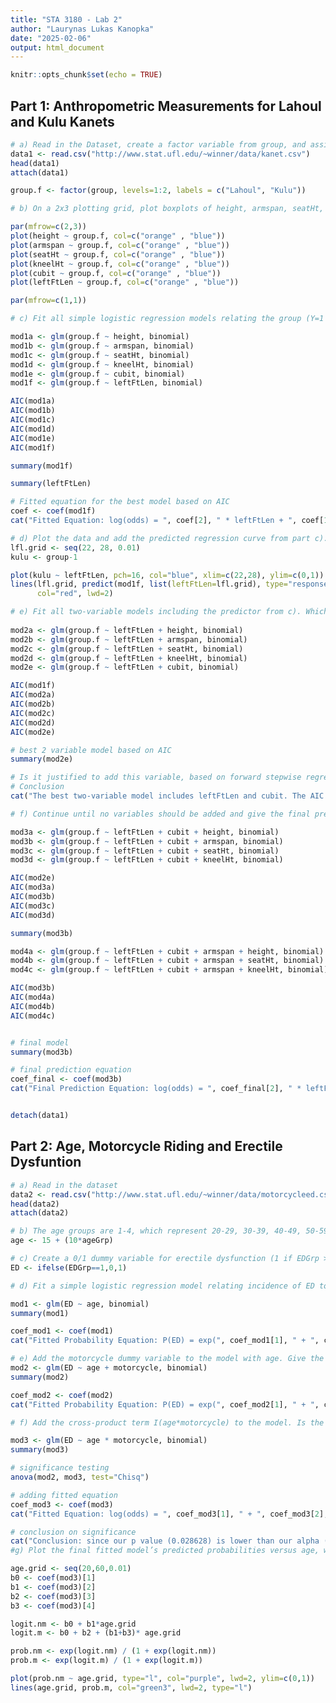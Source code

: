 ```yaml
---
title: "STA 3180 - Lab 2"
author: "Laurynas Lukas Kanopka"
date: "2025-02-06"
output: html_document
---
```

  
```r
knitr::opts_chunk$set(echo = TRUE)
```




## Part 1: Anthropometric Measurements for Lahoul and Kulu Kanets



```r
# a) Read in the Dataset, create a factor variable from group, and assign group names to levels
data1 <- read.csv("http://www.stat.ufl.edu/~winner/data/kanet.csv")
head(data1)
attach(data1)

group.f <- factor(group, levels=1:2, labels = c("Lahoul", "Kulu"))

# b) On a 2x3 plotting grid, plot boxplots of height, armspan, seatHt, kneelHt, cubit, and leftFtLen by group

par(mfrow=c(2,3))
plot(height ~ group.f, col=c("orange" , "blue"))
plot(armspan ~ group.f, col=c("orange" , "blue"))
plot(seatHt ~ group.f, col=c("orange" , "blue"))
plot(kneelHt ~ group.f, col=c("orange" , "blue"))
plot(cubit ~ group.f, col=c("orange" , "blue"))
plot(leftFtLen ~ group.f, col=c("orange" , "blue"))

par(mfrow=c(1,1))

# c) Fit all simple logistic regression models relating the group (Y=1 if Kulu, 0 if Lahoul) to each of the six predictors from part b) (X) and give the fitted equation for the best model, based on AIC.

mod1a <- glm(group.f ~ height, binomial)
mod1b <- glm(group.f ~ armspan, binomial)
mod1c <- glm(group.f ~ seatHt, binomial)
mod1d <- glm(group.f ~ kneelHt, binomial)
mod1e <- glm(group.f ~ cubit, binomial)
mod1f <- glm(group.f ~ leftFtLen, binomial)

AIC(mod1a)
AIC(mod1b)
AIC(mod1c)
AIC(mod1d)
AIC(mod1e)
AIC(mod1f)

summary(mod1f)

summary(leftFtLen)

# Fitted equation for the best model based on AIC 
coef <- coef(mod1f)
cat("Fitted Equation: log(odds) = ", coef[2], " * leftFtLen + ", coef[1], sep="")

# d) Plot the data and add the predicted regression curve from part c).
lfl.grid <- seq(22, 28, 0.01)
kulu <- group-1

plot(kulu ~ leftFtLen, pch=16, col="blue", xlim=c(22,28), ylim=c(0,1))
lines(lfl.grid, predict(mod1f, list(leftFtLen=lfl.grid), type="response"), 
      col="red", lwd=2)

# e) Fit all two-variable models including the predictor from c). Which is the best, based on AIC? Is it justified to add this variable, based on forward stepwise regression based on AIC?
  
mod2a <- glm(group.f ~ leftFtLen + height, binomial)
mod2b <- glm(group.f ~ leftFtLen + armspan, binomial)
mod2c <- glm(group.f ~ leftFtLen + seatHt, binomial)
mod2d <- glm(group.f ~ leftFtLen + kneelHt, binomial)
mod2e <- glm(group.f ~ leftFtLen + cubit, binomial)

AIC(mod1f)
AIC(mod2a)
AIC(mod2b)
AIC(mod2c)
AIC(mod2d)
AIC(mod2e)

# best 2 variable model based on AIC 
summary(mod2e)

# Is it justified to add this variable, based on forward stepwise regression based on AIC?
# Conclusion
cat("The best two-variable model includes leftFtLen and cubit. The AIC value decreases from", AIC(mod1f), "to", AIC(mod2e), "allowing us to conclude that adding cubit is justified.")

# f) Continue until no variables should be added and give the final prediction equation.

mod3a <- glm(group.f ~ leftFtLen + cubit + height, binomial)
mod3b <- glm(group.f ~ leftFtLen + cubit + armspan, binomial)
mod3c <- glm(group.f ~ leftFtLen + cubit + seatHt, binomial)
mod3d <- glm(group.f ~ leftFtLen + cubit + kneelHt, binomial)

AIC(mod2e)
AIC(mod3a)
AIC(mod3b)
AIC(mod3c)
AIC(mod3d)

summary(mod3b)

mod4a <- glm(group.f ~ leftFtLen + cubit + armspan + height, binomial)
mod4b <- glm(group.f ~ leftFtLen + cubit + armspan + seatHt, binomial)
mod4c <- glm(group.f ~ leftFtLen + cubit + armspan + kneelHt, binomial)

AIC(mod3b)
AIC(mod4a)
AIC(mod4b)
AIC(mod4c)


# final model
summary(mod3b)

# final prediction equation
coef_final <- coef(mod3b)
cat("Final Prediction Equation: log(odds) = ", coef_final[2], " * leftFtLen + ", coef_final[3], " * cubit + ", coef_final[4], " * armspan + ", coef_final[1], sep="")


detach(data1)

```

## Part 2: Age, Motorcycle Riding and Erectile Dysfuntion
```r

# a) Read in the dataset
data2 <- read.csv("http://www.stat.ufl.edu/~winner/data/motorcycleed.csv")
head(data2)
attach(data2)

# b) The age groups are 1-4, which represent 20-29, 30-39, 40-49, 50-59. Create a new variable age that assigns to each subject the midpoint of their age range
age <- 15 + (10*ageGrp)

# c) Create a 0/1 dummy variable for erectile dysfunction (1 if EDGrp > 1, 0 if EDGrp = 1)
ED <- ifelse(EDGrp==1,0,1)

# d) Fit a simple logistic regression model relating incidence of ED to age and give the fitted probability equation.

mod1 <- glm(ED ~ age, binomial)
summary(mod1)

coef_mod1 <- coef(mod1)
cat("Fitted Probability Equation: P(ED) = exp(", coef_mod1[1], " + ", coef_mod1[2], " * age) / (1 + exp(", coef_mod1[1], " + ", coef_mod1[2], " * age))", sep="")

# e) Add the motorcycle dummy variable to the model with age. Give the fitted probability equation.
mod2 <- glm(ED ~ age + motorcycle, binomial)
summary(mod2)

coef_mod2 <- coef(mod2)
cat("Fitted Probability Equation: P(ED) = exp(", coef_mod2[1], " + ", coef_mod2[2], " * age + ", coef_mod2[3], " * motorcycle) / (1 + exp(", coef_mod2[1], " + ", coef_mod2[2], " * age + ", coef_mod2[3], " * motorcycle))", sep="")

# f) Add the cross-product term I(age*motorcycle) to the model. Is the interaction significant? Give the fitted equation.

mod3 <- glm(ED ~ age * motorcycle, binomial)
summary(mod3)

# significance testing 
anova(mod2, mod3, test="Chisq")

# adding fitted equation
coef_mod3 <- coef(mod3)
cat("Fitted Equation: log(odds) = ", coef_mod3[1], " + ", coef_mod3[2], " * age + ", coef_mod3[3], " * motorcycle + ", coef_mod3[4], " * age * motorcycle", sep="")

# conclusion on significance
cat("Conclusion: since our p value (0.028628) is lower than our alpha (0.05) we can conclude that the interaction is significant meaning that the effect of age on ED differs between riders and non-riders")
#g) Plot the final fitted model’s predicted probabilities versus age, with separate lines for motorcycle status.

age.grid <- seq(20,60,0.01)
b0 <- coef(mod3)[1]
b1 <- coef(mod3)[2]
b2 <- coef(mod3)[3]
b3 <- coef(mod3)[4]

logit.nm <- b0 + b1*age.grid
logit.m <- b0 + b2 + (b1+b3)* age.grid

prob.nm <- exp(logit.nm) / (1 + exp(logit.nm))
prob.m <- exp(logit.m) / (1 + exp(logit.m))

plot(prob.nm ~ age.grid, type="l", col="purple", lwd=2, ylim=c(0,1))
lines(age.grid, prob.m, col="green3", lwd=2, type="l")

```